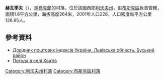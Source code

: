 {{coord|49|57|45|N|24|56|35|E|scale:100000|display=title}}

'''赫瓦季夫'''（{{lang-uk|Хватів}}），是[[烏克蘭|烏克蘭]]的村落，位於該國西部[[利沃夫州|利沃夫州]]，由[[布斯克區|布斯克區]]負責管轄，面積1.8平方公里，海拔高度264米，2001年人口228，人口密度每平方公里126.95人。

==參考資料==
*[http://www.uaidx.com/13/286/index Довідник поштових індексів України. Львівська область. Буський район] {{Wayback|url=http://www.uaidx.com/13/286/index |date=20160909184638 }}
* [http://weather.in.ua/ua/l'vovskaja/27283 Погода в селі Хватів]

{{DEFAULTSORT:Хватів}}
[[Category:利沃夫州村落|Category:利沃夫州村落]]
[[Category:布斯克區村落|Category:布斯克區村落]]


{{Lviv-geo-stub}}